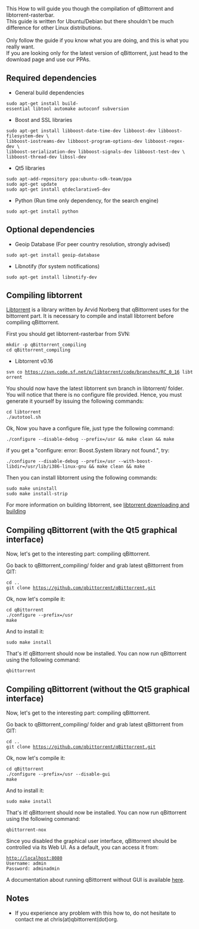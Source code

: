 This How to will guide you though the compilation of qBittorrent and libtorrent-rasterbar.<br />This guide is written for Ubuntu/Debian but there shouldn't be much difference for other Linux distributions.<br /><br />Only follow the guide if you know what you are doing, and this is what you really want.<br />If you are looking only for the latest version of qBittorrent, just head to the download page and use our PPAs.

== Required dependencies ==
* General build dependencies
 sudo apt-get install build-essential libtool automake autoconf subversion

* Boost and SSL libraries
 sudo apt-get install libboost-date-time-dev libboost-dev libboost-filesystem-dev \
 libboost-iostreams-dev libboost-program-options-dev libboost-regex-dev \
 libboost-serialization-dev libboost-signals-dev libboost-test-dev \
 libboost-thread-dev libssl-dev

* Qt5 libraries
 sudo apt-add-repository ppa:ubuntu-sdk-team/ppa
 sudo apt-get update
 sudo apt-get install qtdeclarative5-dev

* Python (Run time only dependency, for the search engine)
 sudo apt-get install python

== Optional dependencies ==

* Geoip Database (For peer country resolution, strongly advised)
 sudo apt-get install geoip-database

* Libnotify (for system notifications)
 sudo apt-get install libnotify-dev

== Compiling libtorrent ==
[http://wwww.libtorrent.net Libtorrent] is a library written by Arvid Norberg that qBittorrent uses for the bittorrent part. It is necessary to compile and install libtorrent before compiling qBittorrent.

First you should get libtorrent-rasterbar from SVN:
 mkdir -p qBittorrent_compiling
 cd qBittorrent_compiling

* Libtorrent v0.16
 svn co https://svn.code.sf.net/p/libtorrent/code/branches/RC_0_16 libtorrent

You should now have the latest libtorrent svn branch in libtorrent/ folder. You will notice that there is no configure file provided. Hence, you must generate it yourself by issuing the following commands:
 cd libtorrent
 ./autotool.sh

Ok, Now you have a configure file, just type the following command:
 ./configure --disable-debug --prefix=/usr && make clean && make

if you get a "configure: error: Boost.System library not found.", try:
 ./configure --disable-debug --prefix=/usr --with-boost-libdir=/usr/lib/i386-linux-gnu && make clean && make


Then you can install libtorrent using the following commands:
 sudo make uninstall
 sudo make install-strip

For more information on building libtorrent, see [http://www.rasterbar.com/products/libtorrent/building.html libtorrent downloading and building]

== Compiling qBittorrent (with the Qt5 graphical interface) ==
Now, let's get to the interesting part: compiling qBittorrent.

Go back to qBittorrent_compiling/ folder and grab latest qBittorrent from GIT:
 cd ..
 git clone https://github.com/qbittorrent/qBittorrent.git

Ok, now let's compile it:
 cd qBittorrent
 ./configure --prefix=/usr
 make

And to install it:
 sudo make install

That's it! qBittorrent should now be installed. You can now run qBittorrent using the following command:
 qbittorrent

== Compiling qBittorrent (without the Qt5 graphical interface) ==
Now, let's get to the interesting part: compiling qBittorrent.

Go back to qBittorrent_compiling/ folder and grab latest qBittorrent from GIT:
 cd ..
 git clone https://github.com/qbittorrent/qBittorrent.git

Ok, now let's compile it:
 cd qBittorrent
 ./configure --prefix=/usr --disable-gui
 make

And to install it:
 sudo make install

That's it! qBittorrent should now be installed. You can now run qBittorrent using the following command:
 qbittorrent-nox

Since you disabled the graphical user interface, qBittorrent should be controlled via its Web UI. As a default, you can access it from:
 http://localhost:8080
 Username: admin
 Password: adminadmin

A documentation about running qBittorrent without GUI is available [[Running-qBittorrent-without-X-server|here]].

== Notes ==
* If you experience any problem with this how to, do not hesitate to contact me at chris(at)qbittorrent(dot)org.